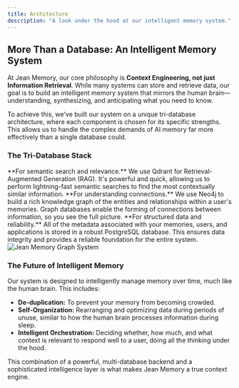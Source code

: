 ```yaml
---
title: Architecture
description: "A look under the hood at our intelligent memory system."
---
```


## More Than a Database: An Intelligent Memory System

At Jean Memory, our core philosophy is **Context Engineering, not just Information Retrieval**. While many systems can store and retrieve data, our goal is to build an intelligent memory system that mirrors the human brain—understanding, synthesizing, and anticipating what you need to know.

To achieve this, we've built our system on a unique tri-database architecture, where each component is chosen for its specific strengths. This allows us to handle the complex demands of AI memory far more effectively than a single database could.

### The Tri-Database Stack

<Card title="Qdrant (Vector DB for RAG)" icon="rocket">
  **For semantic search and relevance.** We use Qdrant for Retrieval-Augmented Generation (RAG). It's powerful and quick, allowing us to perform lightning-fast semantic searches to find the most contextually similar information.
</Card>

<Card title="Neo4j (Graph DB for Relationships)" icon="code-branch">
  **For understanding connections.** We use Neo4j to build a rich knowledge graph of the entities and relationships within a user's memories. Graph databases enable the forming of connections between information, so you see the full picture.
</Card>

<Card title="PostgreSQL (Relational DB for Metadata)" icon="database">
  **For structured data and reliability.** All of the metadata associated with your memories, users, and applications is stored in a robust PostgreSQL database. This ensures data integrity and provides a reliable foundation for the entire system.
</Card>

<img src="/logo/graph-system.png" alt="Jean Memory Graph System" class="mt-6"/>

### The Future of Intelligent Memory
Our system is designed to intelligently manage memory over time, much like the human brain. This includes:

- **De-duplication:** To prevent your memory from becoming crowded.
- **Self-Organization:** Rearranging and optimizing data during periods of unuse, similar to how the human brain processes information during sleep.
- **Intelligent Orchestration:** Deciding whether, how much, and what context is relevant to respond well to a user, doing all the thinking under the hood.

This combination of a powerful, multi-database backend and a sophisticated intelligence layer is what makes Jean Memory a true context engine.
